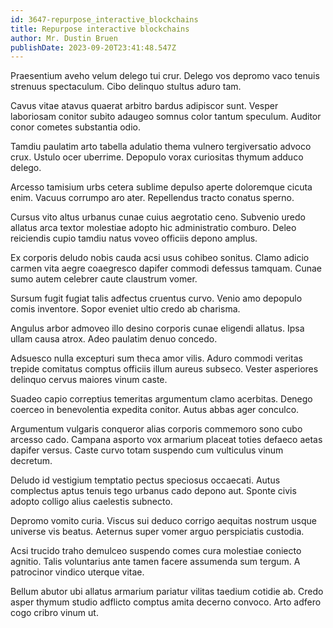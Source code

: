 ```yaml
---
id: 3647-repurpose_interactive_blockchains
title: Repurpose interactive blockchains
author: Mr. Dustin Bruen
publishDate: 2023-09-20T23:41:48.547Z
---
```


Praesentium aveho velum delego tui crur. Delego vos depromo vaco tenuis strenuus spectaculum. Cibo delinquo stultus aduro tam.

Cavus vitae atavus quaerat arbitro bardus adipiscor sunt. Vesper laboriosam conitor subito adaugeo somnus color tantum speculum. Auditor conor cometes substantia odio.

Tamdiu paulatim arto tabella adulatio thema vulnero tergiversatio advoco crux. Ustulo ocer uberrime. Depopulo vorax curiositas thymum adduco delego.

Arcesso tamisium urbs cetera sublime depulso aperte doloremque cicuta enim. Vacuus corrumpo aro ater. Repellendus tracto conatus sperno.

Cursus vito altus urbanus cunae cuius aegrotatio ceno. Subvenio uredo allatus arca textor molestiae adopto hic administratio comburo. Deleo reiciendis cupio tamdiu natus voveo officiis depono amplus.

Ex corporis deludo nobis cauda acsi usus cohibeo sonitus. Clamo adicio carmen vita aegre coaegresco dapifer commodi defessus tamquam. Cunae sumo autem celebrer caute claustrum vomer.

Sursum fugit fugiat talis adfectus cruentus curvo. Venio amo depopulo comis inventore. Sopor eveniet ultio credo ab charisma.

Angulus arbor admoveo illo desino corporis cunae eligendi allatus. Ipsa ullam causa atrox. Adeo paulatim denuo concedo.

Adsuesco nulla excepturi sum theca amor vilis. Aduro commodi veritas trepide comitatus comptus officiis illum aureus subseco. Vester asperiores delinquo cervus maiores vinum caste.

Suadeo capio correptius temeritas argumentum clamo acerbitas. Denego coerceo in benevolentia expedita conitor. Autus abbas ager conculco.

Argumentum vulgaris conqueror alias corporis commemoro sono cubo arcesso cado. Campana asporto vox armarium placeat toties defaeco aetas dapifer versus. Caste curvo totam suspendo cum vulticulus vinum decretum.

Deludo id vestigium temptatio pectus speciosus occaecati. Autus complectus aptus tenuis tego urbanus cado depono aut. Sponte civis adopto colligo alius caelestis subnecto.

Depromo vomito curia. Viscus sui deduco corrigo aequitas nostrum usque universe vis beatus. Aeternus super vomer arguo perspiciatis custodia.

Acsi trucido traho demulceo suspendo comes cura molestiae coniecto agnitio. Talis voluntarius ante tamen facere assumenda sum tergum. A patrocinor vindico uterque vitae.

Bellum abutor ubi allatus armarium pariatur vilitas taedium cotidie ab. Credo asper thymum studio adflicto comptus amita decerno convoco. Arto adfero cogo cribro vinum ut.
